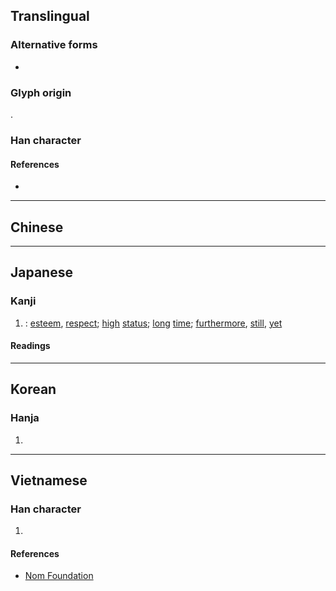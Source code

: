 {{also|尚}}
{{character info}}
==Translingual==

===Alternative forms===
* {{l|mul|尚}}

===Glyph origin===
{{Han etym}}
{{Han compound|八|向|c1=s|c2=p|ls=psc}}.

===Han character===
{{Han char|rn=42|rad=小|as=05|sn=8|four=|canj=FBR,XXFBR|ids=⿱小冋}}

====References====
* {{Han ref|kx=0297.110|dkj=07493|hdz=10563.050|uh=5C19|ud=23577}}

----

==Chinese==
{{zh-see|尚|v}}

----

==Japanese==

===Kanji===
{{ja-kanji|grade=|rs=小05}}

# {{alt form|ja|尚}}: [[esteem]], [[respect]]; [[high]] [[status]]; [[long]] [[time]]; [[furthermore]], [[still]], [[yet]]

====Readings====
{{ja-readings
|goon=じょう<じやう
|kanon=しょう<しやう
|kun=たっと-ぶ, とうと-ぶ<たふと-ぶ, なお-<なほ-
}}

----

==Korean==

===Hanja===
{{ko-hanja|hangeul=상|rv=sang|mr=sang}}

# {{rfdef|ko|sort=小05}}

----

==Vietnamese==

===Han character===
{{vi-hantu|rs=小05|[[thượng]], [[chuộng]], [[sượng]], [[thằng]]}}

# {{rfdef|vi|sort=小05}}

====References====
* [http://nomfoundation.org/common/nom_details.php?codepoint=5c19 Nom Foundation]